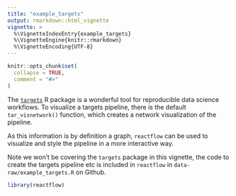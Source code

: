 ```yaml
---
title: "example_targets"
output: rmarkdown::html_vignette
vignette: >
  %\VignetteIndexEntry{example_targets}
  %\VignetteEngine{knitr::rmarkdown}
  %\VignetteEncoding{UTF-8}
---
```


```r
knitr::opts_chunk$set(
  collapse = TRUE,
  comment = "#>"
)
```

The [`targets`](https://books.ropensci.org/targets/) R package is a wonderful tool for reproducible data science workflows.
To visualize a targets pipeline, there is the default `tar_visnetwork()` function, which creates a network visualization of the pipeline.

As this information is by definition a graph, `reactflow` can be used to visualize and style the pipeline in a more interactive way.

Note we won't be covering the `targets` package in this vignette, the code to create the targets pipeline etc is included in `reactflow` in `data-raw/example_targets.R` on Github.


```r
library(reactflow)
```
